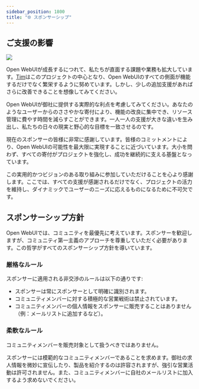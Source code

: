 ```yaml
---
sidebar_position: 1800
title: "🌐 スポンサーシップ"
---
```


<TopBanners />

## ご支援の影響


[![](https://img.shields.io/static/v1?label=Sponsor&message=%E2%9D%A4&logo=GitHub&color=%23fe8e86)](https://github.com/sponsors/tjbck)

Open WebUIが成長するにつれて、私たちが直面する課題や業務も拡大しています。[Tim](/team)はこのプロジェクトの中心となり、Open WebUIのすべての側面が機能するだけでなく繁栄するように努めています。しかし、少しの追加支援があればさらに改善できることを想像してみてください。

Open WebUIが御社に提供する実際的な利点を考慮してみてください。あなたのようなユーザーからのささやかな寄付により、機能の改良に集中でき、リソース管理に費やす時間を減らすことができます。一人一人の支援が大きな違いを生み出し、私たちの日々の現実と野心的な目標を一致させるのです。

現在のスポンサーの皆様に非常に感謝しています。皆様のコミットメントにより、Open WebUIの可能性を最大限に実現することに近づいています。大小を問わず、すべての寄付がプロジェクトを強化し、成功を継続的に支える基盤となっています。

この実用的かつビジョンのある取り組みに参加していただけることを心より感謝します。ここでは、すべての支援が感謝されるだけでなく、プロジェクトの活力を維持し、ダイナミックでユーザーのニーズに応えるものになるために不可欠です。




## スポンサーシップ方針

Open WebUIでは、コミュニティを最優先に考えています。スポンサーを歓迎しますが、コミュニティ第一主義のアプローチを尊重していただく必要があります。この哲学がすべてのスポンサーシップ方針を導いています。

### 厳格なルール

スポンサーに適用される非交渉のルールは以下の通りです:

- スポンサーは常にスポンサーとして明確に識別されます。
- コミュニティメンバーに対する積極的な営業戦術は禁止されています。
- コミュニティメンバーの個人情報をスポンサーに販売することはありません（例：メールリストに追加するなど）。

### 柔軟なルール

コミュニティメンバーを販売対象として扱うべきではありません。

スポンサーには模範的なコミュニティメンバーであることを求めます。御社の求人情報を微妙に宣伝したり、製品を紹介するのは許容されますが、強引な営業活動は許可されません。また、コミュニティメンバーに自社のメールリストに加入するよう求めないでください。
